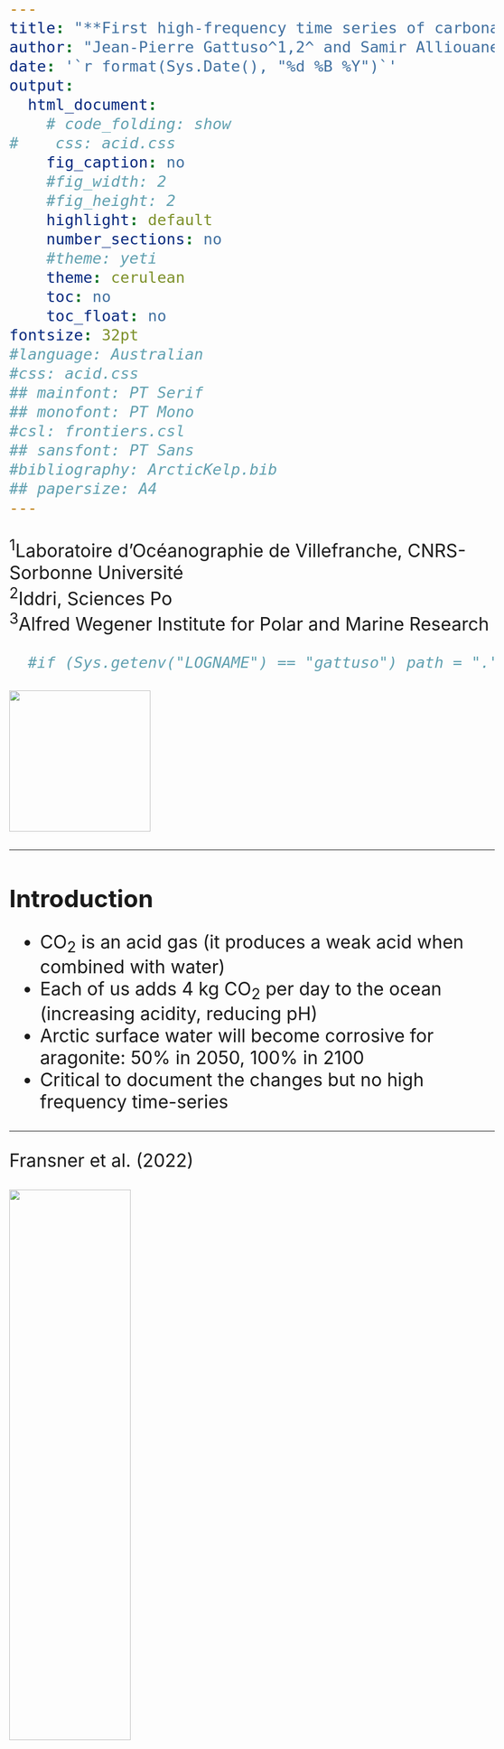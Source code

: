 ```yaml
---
title: "**First high-frequency time series of carbonate chemistry in the Arctic**" 
author: "Jean-Pierre Gattuso^1,2^ and Samir Alliouane^1^ and Philipp Fisher^3^"
date: '`r format(Sys.Date(), "%d %B %Y")`'
output:
  html_document:
    # code_folding: show
#    css: acid.css
    fig_caption: no
    #fig_width: 2
    #fig_height: 2
    highlight: default    
    number_sections: no
    #theme: yeti
    theme: cerulean
    toc: no
    toc_float: no
fontsize: 32pt
#language: Australian
#css: acid.css
## mainfont: PT Serif  
## monofont: PT Mono
#csl: frontiers.csl
## sansfont: PT Sans
#bibliography: ArcticKelp.bib
## papersize: A4
---
```

<!-- <style type="text/css"> -->
<!-- .main-container { -->
<!--   max-width: 100% !important; -->
<!--   margin: auto; -->
<!-- } -->
</style>
<style type="text/css">
.main-container {
  max-width: 100% !important;
  margin: auto;
}
body{
  font-size: 24pt;
}
h1,h2,h3,h4,h5,h6{
  font-size: 32pt;
}
</style>

^1^Laboratoire d'Océanographie de Villefranche, CNRS-Sorbonne Université\
^2^Iddri, Sciences Po\
^3^Alfred Wegener Institute for Polar and Marine Research\

```r
  #if (Sys.getenv("LOGNAME") == "gattuso") path = "."
```

![](images/AWIPEV-Logo.jpg){width="250px"}

***
# **Introduction**

- CO<sub>2</sub> is an acid gas (it produces a weak acid when combined with water)
- Each of us adds 4 kg CO<sub>2</sub> per day to the ocean (increasing acidity, reducing pH)
- Arctic surface water will become corrosive for aragonite: 50% in 2050, 100% in 2100
- Critical to document the changes but no high frequency time-series

***

Fransner et al. (2022)

![ ](images/map_fransner.png){width="50%"}
![ ](images/pH_fransner.png){width="50%"}

***

# **Instruments installed** 

- Water pumped from 12 m water depth at Ny-Ålesund
- **July 2015**: Two pCO<sub>2</sub> sensors rotating every year (in FerryBox, 1 min) 
- **February 2016**: Total alkalinity analyser (in FerryBox, 90 min) but lots of technical issues
- For calibration and quality insurance: weekly discrete samples for high-precision measurements of dissolved inorganic carbon and total alkalinity
- **August 2017**: pH measurements
  - Continuous measurements in fjord water (seaFET)
  - DURAFET pH sensor in the FerryBox
  - Discrete pH samples once a month for calibration
- Regular maintenance twice a year (except during the Covid-19 pandemic)
- Came to an end in December 2021

## **Instruments in the FerryBox**
![ ](images/container.png){width="50%"}

![ ](images/intake.png){width="50%"}

![ ](images/ferrybox.jpg){width="50%"}

## seaFET pH on the REMOS
![ ](images/seafet.png)

***

# No longer in real-time: https://awipev-co2.obs-vlfr.fr
![ ](images/web_page.png)

***

# **Availability of data**
:::: {style="display: flex;"}
::: {class='col-md-4'}
Many challenges:

- extreme environmental conditions
- frozen pipes
- damages resulting from icebergs pounding on the field instruments
- weeks to months waiting for warmer temperatures to deice or to fly technical staff, including divers
- No access for extended periods of time during the Covid-19 pandemic

Nevertheless:

- data usable 50 to 76% of the time during the period of measurement
- pCO<sub>2</sub> and pH data are available throughout the year and well distributed across months, including winter months
:::
::: {class='col-md-8'}

![ ](figures/availability.png){ width=70% }
:::
::::

***

# **Nutrients**
:::: {style="display: flex;"}
::: {class='col-md-4'}

- 90 phosphate and 133 silicate data kindly provided by van de Poll (unpubl.)
- PO4 and Si vary by a factor 10 along a composite year
- disregarding nutrients does not generate large differences:
  - pCO2-AT pair, differences in pH, CT and OmegaA: < 0.001 unit, 0.7 umol/kg and <0.01
  - CT-AT pair: differences in pH, pCO2 and OmegaA: 0.002 units, 1.5 uatm and <0.01
:::
::: {class='col-md-8'}
![ ](figures/nutrients.png)
:::
::::

***

# **K1 and K2**

- Big issue in the Arctic due to low temperature and salinity (Sulpis et al., 2020) 
- Lueker et al. (2000), which are recommended by the community (Jiang et al., 2022) derived in lab conditions with no temperature value < 2 °C. Overestimates K1 and K2 at temperatures below about 8 °C
- Millero et al. (2002) and Sulpis et al. (2020) based on large (> 900) field data sets that include cold temperature values
- Papadimitriou et al. (2018), obtained in the laboratory, also cover cold temperatures
- Formulations of Papadimitriou et al. (2018) perform better here but seldom used
- Hence, we used the facto standard of Lueker et al. (2000)


***

# **Total alkalinity vs salinity relationship**
![ ](figures/p_at_s.png)

***

# **Time series of key variables**
![ ](figures/time_series.png)

***

# **Monthly means**
![ ](figures/ts_boxplots.png)

***

# **Consistency**

<!-- ::: {style="text-align:center" markdown="1"} -->
![ ](figures/pco2_calc_meas.png)
<!-- ::: -->

***

# **Water column stratification**

:::: {style="display: flex;"}
::: {class='col-md-5'}

- Weird profiling
- Salinity in the bottom layer (8 to 12 m) is up to 1 unit higher than in the surface layer (0 to 4 m) in summer, 0.7 unit lower in Dec and similar in both layers at other times
- Temperature is lower by up to 2.7°C in the deep layer from Mar to Sep and higher by up to 2.4 °C in Nov-Jan
- Density is almost always higher in the bottom than in the surface layer.

:::
::: {class='col-md-5'}

  ![ ](figures/deltas.png)
:::
::::

***

# **Air-sea CO<sub>2</sub> flux**

  ![ ](figures/air-sea_CO2_flux.png)

***

# **Conclusion**

- **Positive aspects**: 
  - **First** high-frequency time series of the carbonate system in the Arctic 
  - Excellent support from AWIPEV staff until 2020
- **Logistical difficulties**:
  - Challenging environment; divers needed to sort out issues
  - Difficult and costly to gather a team and organize field trip at short notice
  - Winter sampling essential (once a month this season, more frequently would be more desirable)
  - IPEV does not cover the cost of analyses required for calibration (ca. 1000 €)
  
  ***

# **Acknowledgements**

- AWIPEV staff until 2020
- Numerous AWI divers
- SNAPO-CO2
- Willem H. van de Poll who provided nutrient data
- Coastal Observing System for Northern and Arctic Seas (COSYNA)
- Helmholtz large-scale infrastructure projects ACROSS and MOSES
- French Polar Institute (IPEV) 
- EU projects Jericho-Next, INTAROS and FACE-IT
- Ove Hermansen, Cathrine Lund Myhre, and Stephen Platt at Norwegian institute for air research (NILU) for their assistance with atmospheric CO2 data from the Zeppelin observatory, as well as the Integrated Carbon Observing System (ICOS)-Norway, Norwegian Research Council project NFR-207587, and the Norwegian Environment Agency